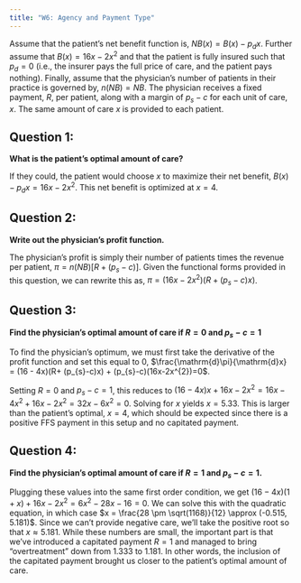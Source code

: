 ```yaml
---
title: "W6: Agency and Payment Type"
---
```


Assume that the patient's net benefit function is, $NB(x) = B(x) - p_{d}x$. Further assume that $B(x)=16x-2x^{2}$ and that the patient is fully insured such that $p_{d}=0$ (i.e., the insurer pays the full price of care, and the patient pays nothing). Finally, assume that the physician's number of patients in their practice is governed by, $n(NB)=NB$. The physician receives a fixed payment, $R$, per patient, along with a margin of $p_{s}-c$ for each unit of care, $x$. The same amount of care $x$ is provided to each patient.

## Question 1:
**What is the patient's optimal amount of care?**

If they could, the patient would choose $x$ to maximize their net benefit, $B(x) - p_{d}x = 16x-2x^{2}$. This net benefit is optimized at $x=4$.


## Question 2:
**Write out the physician's profit function.**

The physician's profit is simply their number of patients times the revenue per patient, $\pi = n(NB) \left[R + (p_{s}-c) \right]$. Given the functional forms provided in this question, we can rewrite this as, $\pi = \left(16x - 2x^{2}\right) \left(R + (p_{s}-c)x\right)$.


## Question 3:
**Find the physician's optimal amount of care if $R=0$ and $p_{s}-c=1$**

To find the physician's optimum, we must first take the derivative of the profit function and set this equal to 0, $\frac{\mathrm{d}\pi}{\mathrm{d}x} = (16 - 4x)(R+ (p_{s}-c)x) + (p_{s}-c)(16x-2x^{2})=0$.

Setting $R=0$ and $p_{s}-c=1$, this reduces to $(16-4x)x + 16x - 2x^{2} = 16x-4x^{2} + 16x - 2x^{2} = 32x-6x^{2}=0$. Solving for $x$ yields $x=5.33$. This is larger than the patient's optimal, $x=4$, which should be expected since there is a positive FFS payment in this setup and no capitated payment.

## Question 4:
**Find the physician's optimal amount of care if $R=1$ and $p_{s}-c=1$.**

Plugging these values into the same first order condition, we get $(16-4x)(1+x) + 16x - 2x^{2} = 6x^{2} - 28x - 16=0$. We can solve this with the quadratic equation, in which case $x = \frac{28 \pm \sqrt(1168)}{12} \approx (-0.515, 5.181)$. Since we can't provide negative care, we'll take the positive root so that $x \approx 5.181$. While these numbers are small, the important part is that we've introduced a capitated payment $R=1$ and managed to bring "overtreatment" down from 1.333 to 1.181. In other words, the inclusion of the capitated payment brought us closer to the patient's optimal amount of care.
